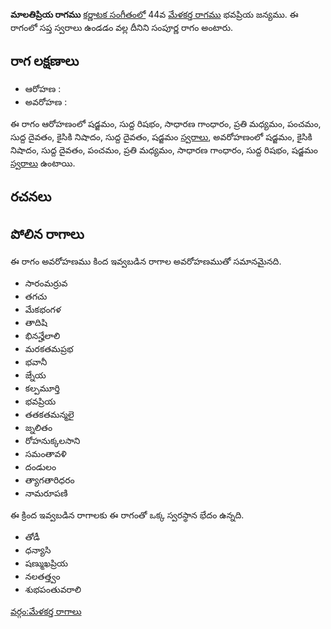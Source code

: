 {{Infobox ragam
	| name          	= మాలతిప్రియ
	| synonym	    	= 
	| mela          	= 
	| chakra        	= 
	| janaka        	= 
	| type          	= సంపూర్ణ
	| arohanam      	= {{svaraC|S|R1|G2|M2|P|D1|N2|D1|S'}} 
	| avarohanam    	= {{svaraC|S'|N2|D1|P|M2|G2|R1|S}}
	| jeeva         	=
	| chhaya        	=
	| nyasa         	=
	| vishesha      	= 
	| equivalent  		= 
}}
{{కర్ణాటక సంగీత రాగాలు}}
'''మాలతిప్రియ రాగము''' [[కర్ణాటక సంగీతం]]లో 44వ [[మేళకర్త రాగము]] భవప్రియ జన్యము.  ఈ రాగంలో సప్త స్వరాలు ఉండడం వల్ల దీనిని సంపూర్ణ రాగం అంటారు.


==రాగ లక్షణాలు==


* ఆరోహణ : {{svaraC|S|R1|G2|M2|P|D1|N2|D1|S'}} 
* అవరోహణ : {{svaraC|S'|N2|D1|P|M2|G2|R1|S}}

ఈ రాగం ఆరోహణంలో షడ్జమం, సుద్ద రిషభం, సాధారణ గాంధారం, ప్రతి మధ్యమం, పంచమం, సుద్ద దైవతం, కైసికి నిషాదం, సుద్ద దైవతం, షడ్జమం [[స్వరాలు]], అవరోహణంలో షడ్జమం, కైసికి నిషాదం, సుద్ద దైవతం, పంచమం, ప్రతి మధ్యమం, సాధారణ గాంధారం, సుద్ద రిషభం, షడ్జమం [[స్వరాలు]] ఉంటాయి.

==రచనలు==



==పోలిన రాగాలు==
ఈ రాగం అవరోహణము కింద ఇవ్వబడిన రాగాల అవరోహణముతో సమానమైనది.
* సారంమర్రువ
* తగచు
* మేకభంగళ
* తాదిషి
* భినన్హేలాలి
* మరకతమప్రభ
* భవానీ
* జ్నేయ
* కల్పమూర్తి
* భవప్రియ
* తతకతమన్మలై
* జ్నలితం
* రోహనుక్కలసాని
* సమంతావళి
* దండులం
* త్యాగతారిధరం
* నామరూపణి

ఈ క్రింద ఇవ్వబడిన రాగాలకు ఈ రాగంతో ఒక్క స్వరస్థాన భేదం ఉన్నది.
* తోడీ
* ధన్యాసి
* షణ్ముఖప్రియ
* నలతత్త్వం
* శుభపంతువరాలి



[[వర్గం:మేళకర్త రాగాలు]]